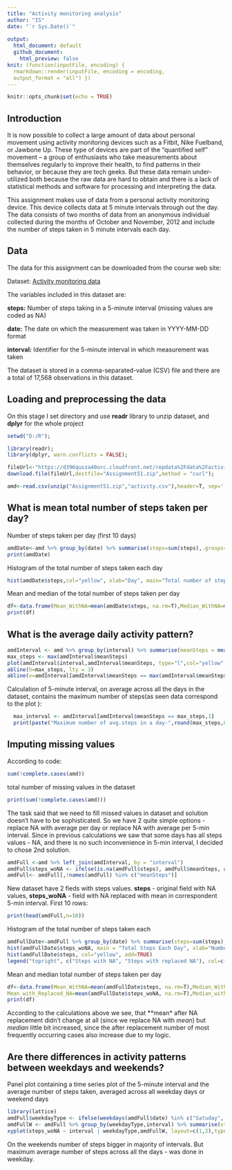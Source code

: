 ```yaml
---
title: "Activity monitoring analysis"
author: "IS"
date: "`r Sys.Date()`"
    
output:
  html_document: default
  github_document: 
    html_preview: false
knit: (function(inputFile, encoding) {
  rmarkdown::render(inputFile, encoding = encoding,
  output_format = "all") })
---
```


```r
knitr::opts_chunk$set(echo = TRUE)
```

## Introduction

It is now possible to collect a large amount of data about personal movement using activity monitoring devices such as a Fitbit, Nike Fuelband, or Jawbone Up. These type of devices are part of the “quantified self” movement – a group of enthusiasts who take measurements about themselves regularly to improve their health, to find patterns in their behavior, or because they are tech geeks. But these data remain under-utilized both because the raw data are hard to obtain and there is a lack of statistical methods and software for processing and interpreting the data.

This assignment makes use of data from a personal activity monitoring device. This device collects data at 5 minute intervals through out the day. The data consists of two months of data from an anonymous individual collected during the months of October and November, 2012 and include the number of steps taken in 5 minute intervals each day.

## Data

The data for this assignment can be downloaded from the course web site:

Dataset: [Activity monitoring data ](https://d396qusza40orc.cloudfront.net/repdata%2Fdata%2Factivity.zip)

The variables included in this dataset are:

**steps:** Number of steps taking in a 5-minute interval (missing values are coded as NA)

**date:** The date on which the measurement was taken in YYYY-MM-DD format

**interval:** Identifier for the 5-minute interval in which measurement was taken

The dataset is stored in a comma-separated-value (CSV) file and there are a total of 17,568 observations in this dataset.

## Loading and preprocessing the data
On this stage I set directory and use **readr** library to unzip dataset, and **dplyr** for the whole project
```r
setwd("D:/R");

library(readr);
library(dplyr, warn.conflicts = FALSE);

fileUrl<-"https://d396qusza40orc.cloudfront.net/repdata%2Fdata%2Factivity.zip";
download.file(fileUrl,destfile="Assignment51.zip",method = "curl");

amd<-read.csv(unzip("Assignment51.zip","activity.csv"),header=T, sep=',', stringsAsFactors=F,colClasses = c("numeric", "Date", "numeric"));

```

## What is mean total number of steps taken per day?
  Number of steps taken per day (first 10 days)

```r
amdDate<-amd %>% group_by(date) %>% summarise(steps=sum(steps),.groups='drop')
print(amdDate)
```

  Histogram of the total number of steps taken each day
```r
hist(amdDate$steps,col="yellow", xlab="Day", main="Total number of steps taken each day")
```
  
  Mean and median of the total number of steps taken per day
```r
df<-data.frame(Mean_WithNA=mean(amdDate$steps, na.rm=T),Median_WithNA=median(amdDate$steps, na.rm=T))
print(df)
```
## What is the average daily activity pattern?
```r
amdInterval <- amd %>% group_by(interval) %>% summarise(meanSteps = mean(steps, na.rm = TRUE))
max_steps <- max(amdInterval$meanSteps)
plot(amdInterval$interval,amdInterval$meanSteps, type="l",col="yellow", xlab="5-minute interval",ylab="Average number of taken steps", main="Average daily activity")
abline(h=max_steps, lty = 3)
abline(v=amdInterval[amdInterval$meanSteps == max(amdInterval$meanSteps),1],lty = 3)
```
  
  Calculation of 5-minute interval, on average across all the days in the dataset, contains the maximum number of steps(as seen data correspond to the plot ):
  
```r
  max_interval <- amdInterval[amdInterval$meanSteps == max_steps,1]
  print(paste("Maximum number of avg.steps in a day-",round(max_steps,0), ", Correspondent Interval-",max_interval))
```
## Imputing missing values

  According to code:
```r
sum(!complete.cases(amd))
```
  total number of missing values in the dataset
```r
print(sum(!complete.cases(amd)))
```
  The task said that we need to fill missed values in dataset and solution doesn't have to be sophisticated.
  So we have 2 quite simple options - replace NA with average per day or replace NA with average per 5-min interval.
  Since in previous calculations we saw that some days has all steps values - NA, and there is no such inconvenience in 5-min interval, I decided to chose 2nd solution.
```r
amdFull <-amd %>% left_join(amdInterval, by = "interval")
amdFull$steps_woNA <- ifelse(is.na(amdFull$steps), amdFull$meanSteps, amdFull$steps)
amdFull<- amdFull[,!names(amdFull) %in% c("meanSteps")]
```
  New dataset have 2 fieds with steps values. **steps** - original field with NA values, **steps_woNA** - field with NA replaced with mean in correspondent 5-min interval.
  First 10 rows:
```r
print(head(amdFull,n=10))
```
  Histogram of the total number of steps taken each 
```r
amdFullDate<-amdFull %>% group_by(date) %>% summarise(steps=sum(steps),steps_woNA=sum(steps_woNA),.groups='drop')
hist(amdFullDate$steps_woNA, main = "Total Steps Each Day", xlab="Number of Steps", col="blue")
hist(amdFullDate$steps, col="yellow", add=TRUE)
legend("topright", c("Steps with NA", "Steps with replaced NA"), col=c("yellow", "blue"), lwd=8, cex=0.8)
```
  
  Mean and median total number of steps taken per day
```r
df<-data.frame(Mean_WithNA=mean(amdFullDate$steps, na.rm=T),Median_WithNA=median(amdFullDate$steps, na.rm=T), 
Mean_with_Replaced_NA=mean(amdFullDate$steps_woNA, na.rm=T),Median_with_Replaced_NA=median(amdFullDate$steps_woNA, na.rm=T))
print(df)
```

According to the calculations above we see, that **mean* after NA replacement didn't change at all (since we replace NA with *mean*) but *median* little bit increased, since the after replacement number of most frequently occurring cases also increase due to my logic.

## Are there differences in activity patterns between weekdays and weekends?
Panel plot containing a time series plot of the 5-minute interval  and the average number of steps taken, averaged across all weekday days or weekend days 
```r
library(lattice)
amdFull$weekdayType <- ifelse(weekdays(amdFull$date) %in% c("Satuday", "Sunday"),"weekend", "weekday")
amdFullW <- amdFull %>% group_by(weekdayType,interval) %>% summarise(steps_woNA = mean(steps_woNA, na.rm = TRUE),.groups='drop')
xyplot(steps_woNA ~ interval | weekdayType,amdFullW, layout=c(1,2),type="l")
```
  
  On the weekends number of steps bigger in majority of intervals. But maximum average number of steps  across all the days - was done in weekday.